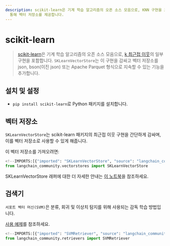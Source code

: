 ```yaml
---
description: scikit-learn은 기계 학습 알고리즘의 오픈 소스 모음으로, KNN 구현을 포함하며, SKLearnVectorStore를
  통해 벡터 저장소를 제공합니다.
---
```


# scikit-learn

> [scikit-learn](https://scikit-learn.org/stable/)은 기계 학습 알고리즘의 오픈 소스 모음으로, [k 최근접 이웃](https://scikit-learn.org/stable/modules/generated/sklearn.neighbors.NearestNeighbors.html)의 일부 구현을 포함합니다. `SKLearnVectorStore`는 이 구현을 감싸고 벡터 저장소를 json, bson(이진 json) 또는 Apache Parquet 형식으로 지속할 수 있는 기능을 추가합니다.

## 설치 및 설정

- `pip install scikit-learn`로 Python 패키지를 설치합니다.

## 벡터 저장소

`SKLearnVectorStore`는 scikit-learn 패키지의 최근접 이웃 구현을 간단하게 감싸며, 이를 벡터 저장소로 사용할 수 있게 해줍니다.

이 벡터 저장소를 가져오려면:

```python
<!--IMPORTS:[{"imported": "SKLearnVectorStore", "source": "langchain_community.vectorstores", "docs": "https://api.python.langchain.com/en/latest/vectorstores/langchain_community.vectorstores.sklearn.SKLearnVectorStore.html", "title": "scikit-learn"}]-->
from langchain_community.vectorstores import SKLearnVectorStore
```


SKLearnVectorStore 래퍼에 대한 더 자세한 안내는 [이 노트북](/docs/integrations/vectorstores/sklearn)을 참조하세요.

## 검색기

`서포트 벡터 머신(SVM)`은 분류, 회귀 및 이상치 탐지를 위해 사용되는 감독 학습 방법입니다.

[사용 예제](/docs/integrations/retrievers/svm)를 참조하세요.

```python
<!--IMPORTS:[{"imported": "SVMRetriever", "source": "langchain_community.retrievers", "docs": "https://api.python.langchain.com/en/latest/retrievers/langchain_community.retrievers.svm.SVMRetriever.html", "title": "scikit-learn"}]-->
from langchain_community.retrievers import SVMRetriever
```